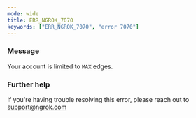 ```yaml
---
mode: wide
title: ERR_NGROK_7070
keywords: ["ERR_NGROK_7070", "error 7070"]
---
```



### Message

Your account is limited to `MAX` edges.

<ErrorDetails />

### Further help

If you're having trouble resolving this error, please reach out to [support@ngrok.com](mailto:support@ngrok.com?subject=Help%20with%20ERR_NGROK_7070)
